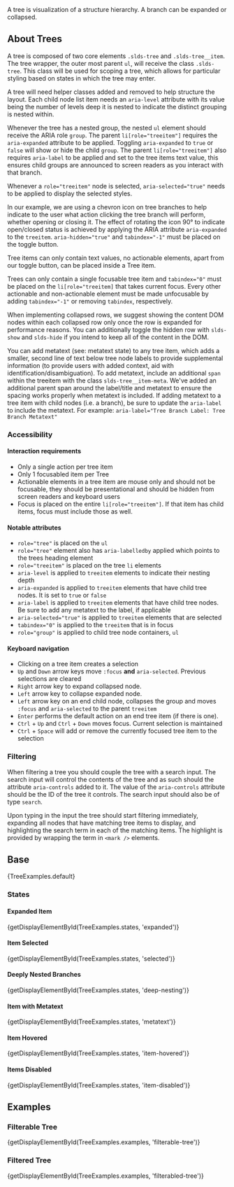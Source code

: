 
<div className="doc lead">
  A tree is visualization of a structure hierarchy. A branch can be expanded or collapsed.
</div>

## About Trees

A tree is composed of two core elements `.slds-tree` and `.slds-tree__item`. The tree wrapper, the outer most parent `ul`, will receive the class `.slds-tree`. This class will be used for scoping a tree, which allows for particular styling based on states in which the tree may enter.

A tree will need helper classes added and removed to help structure the layout. Each child node list item needs an `aria-level` attribute with its value being the number of levels deep it is nested to indicate the distinct grouping is nested within.

Whenever the tree has a nested group, the nested `ul` element should receive the ARIA role `group`. The parent `li[role="treeitem"]` requires the `aria-expanded` attribute to be applied. Toggling `aria-expanded` to `true` or `false` will show or hide the child `group`. The parent `li[role="treeitem"]` also requires `aria-label` to be applied and set to the tree items text value, this ensures child groups are announced to screen readers as you interact with that branch.

Whenever a `role="treeitem"` node is selected, `aria-selected="true"` needs to be applied to display the selected styles.

In our example, we are using a chevron icon on tree branches to help indicate to the user what action clicking the tree branch will perform, whether opening or closing it. The effect of rotating the icon 90° to indicate open/closed status is achieved by applying the ARIA attribute `aria-expanded` to the `treeitem`. `aria-hidden="true"` and `tabindex="-1"` must be placed on the toggle button.

Tree items can only contain text values, no actionable elements, apart from our toggle button, can be placed inside a Tree item.

Trees can only contain a single focusable tree item and `tabindex="0"` must be placed on the `li[role="treeitem]` that takes current focus. Every other actionable and non-actionable element must be made unfocusable by adding `tabindex="-1"` or removing `tabindex`, respectively.

When implementing collapsed rows, we suggest showing the content DOM nodes within each collapsed row only once the row is expanded for performance reasons. You can additionally toggle the hidden row with `slds-show` and `slds-hide` if you intend to keep all of the content in the DOM.

You can add metatext (see: metatext state) to any tree item, which adds a smaller, second line of text below tree node labels to provide supplemental information (to provide users with added context, aid with identification/disambiguation). To add metatext, include an additional `span` within the treeitem with the class `slds-tree__item-meta`. We've added an additional parent span around the label/title and metatext to ensure the spacing works properly when metatext is included. If adding metatext to a tree item with child nodes (i.e. a branch), be sure to update the `aria-label` to include the metatext. For example: `aria-label="Tree Branch Label: Tree Branch Metatext"`

### Accessibility

#### Interaction requirements

- Only a single action per tree item
- Only 1 focusabled item per Tree
- Actionable elements in a tree item are mouse only and should not be focusable, they should be presentational and should be hidden from screen readers and keyboard users
- Focus is placed on the entire `li[role="treeitem"]`. If that item has child items, focus must include those as well.

#### Notable attributes

- `role="tree"` is placed on the `ul`
- `role="tree"` element also has `aria-labelledby` applied which points to the trees heading element
- `role="treeitem"` is placed on the tree `li` elements
- `aria-level` is applied to `treeitem` elements to indicate their nesting depth
- `aria-expanded` is applied to `treeitem` elements that have child tree nodes. It is set to `true` or `false`
- `aria-label` is applied to `treeitem` elements that have child tree nodes. Be sure to add any metatext to the label, if applicable
- `aria-selected="true"` is applied to `treeitem` elements that are selected
- `tabindex="0"` is applied to the `treeitem` that is in focus
- `role="group"` is applied to child tree node containers, `ul`

#### Keyboard navigation

- Clicking on a tree item creates a selection
- `Up` and `Down` arrow keys move `:focus` **and** `aria-selected`. Previous selections are cleared
- `Right` arrow key to expand collapsed node.
- `Left` arrow key to collapse expanded node.
- `Left` arrow key on an end child node, collapses the group and moves `:focus` and `aria-selected` to the parent `treeitem`
- `Enter` performs the default action on an end tree item (if there is one).
- `Ctrl` + `Up` and `Ctrl` + `Down` moves focus. Current selection is maintained
- `Ctrl` + `Space` will add or remove the currently focused tree item to the selection

### Filtering

When filtering a tree you should couple the tree with a search input. The search input will control the contents of the tree and as such should the attribute `aria-controls` added to it. The value of the `aria-controls` attribute should be the ID of the tree it controls. The search input should also be of type `search`.

Upon typing in the input the tree should start filtering immediately, expanding all nodes that have matching tree items to display, and highlighting the search term in each of the matching items. The highlight is provided by wrapping the term in `<mark />` elements.

## Base

<CodeView>
  {TreeExamples.default}
</CodeView>

### States

#### Expanded Item

<CodeView>
  {getDisplayElementById(TreeExamples.states, 'expanded')}
</CodeView>

#### Item Selected

<CodeView>
  {getDisplayElementById(TreeExamples.states, 'selected')}
</CodeView>

#### Deeply Nested Branches

<CodeView>
  {getDisplayElementById(TreeExamples.states, 'deep-nesting')}
</CodeView>

#### Item with Metatext

<CodeView>
  {getDisplayElementById(TreeExamples.states, 'metatext')}
</CodeView>

#### Item Hovered

<CodeView>
  {getDisplayElementById(TreeExamples.states, 'item-hovered')}
</CodeView>

#### Items Disabled

<CodeView>
  {getDisplayElementById(TreeExamples.states, 'item-disabled')}
</CodeView>

## Examples

### Filterable Tree

<CodeView>
  {getDisplayElementById(TreeExamples.examples, 'filterable-tree')}
</CodeView>

### Filtered Tree

<CodeView>
  {getDisplayElementById(TreeExamples.examples, 'filterabled-tree')}
</CodeView>
